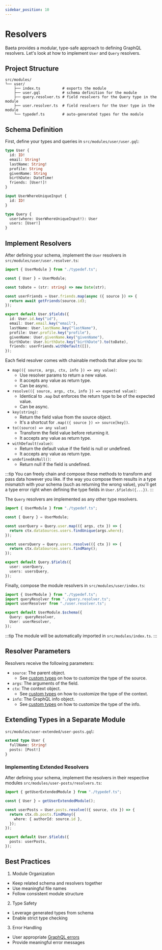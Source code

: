 ```yaml
---
sidebar_position: 10
---
```


# Resolvers

Baeta provides a modular, type-safe approach to defining GraphQL resolvers. Let's look at how to implement `User` and `Query` resolvers.

## Project Structure

```
src/modules/
└── user/
    ├── index.ts          # exports the module
    ├── user.gql          # schema definition for the module
    ├── query.resolver.ts # field resolvers for the Query type in the module
    ├── user.resolver.ts  # field resolvers for the User type in the module
    └── typedef.ts        # auto-generated types for the module
```

## Schema Definition

First, define your types and queries in `src/modules/user/user.gql`:

```graphql
type User {
  id: ID!
  email: String!
  lastName: String!
  profile: String
  givenName: String
  birthDate: DateTime!
  friends: [User!]!
}

input UserWhereUniqueInput {
  id: ID!
}

type Query {
  user(where: UserWhereUniqueInput!): User
  users: [User!]
}
```

## Implement Resolvers

After defining your schema, implement the `User` resolvers in `src/modules/user/user.resolver.ts`:

```typescript title="src/modules/user/user.resolver.ts"
import { UserModule } from "./typedef.ts";

const { User } = UserModule;

const toDate = (str: string) => new Date(str);

const userFriends = User.friends.map(async ({ source }) => {
  return await getFriends(source.id);
});

export default User.$fields({
  id: User.id.key("id"),
  email: User.email.key("email"),
  lastName: User.lastName.key("lastName"),
  profile: User.profile.key("profile"),
  givenName: User.givenName.key("givenName"),
  birthDate: User.birthDate.key("birthDate").to(toDate),
  friends: userFriends.withDefault([]),
});
```

Each field resolver comes with chainable methods that allow you to:

- `map(({ source, args, ctx, info }) => any value)`:
  - Use resolver params to return a new value.
  - It accepts any value as return type.
  - Can be async.
- `resolve(({ source, args, ctx, info }) => expected value)`:
  - Identical to `.map` but enforces the return type to be of the expected value.
  - Can be async.
- `key(string)`:
  - Return the field value from the source object.
  - It's a shortcut for `.map(({ source }) => source[key])`.
- `to((source) => any value)`
  - Transform the field value before returning it.
  - It accepts any value as return type.
- `withDefault(value)`:
  - Return the default value if the field is null or undefined.
  - It accepts any value as return type.
- `undefinedAsNull()`:
  - Return null if the field is undefined.

:::tip
You can freely chain and compose these methods to transform and pass data however you like. If the way you compose them results in a type mismatch with your schema (such as returning the wrong value), you'll get a type error right when defining the type fields in `User.$fields({...})`.
:::

The `Query` resolvers are implemented as any other type resolvers.

```typescript title="src/modules/user/query.resolver.ts"
import { UserModule } from "./typedef.ts";

const { Query } = UserModule;

const userQuery = Query.user.map(({ args, ctx }) => {
  return ctx.dataSources.users.findUnique(args.where);
});

const usersQuery = Query.users.resolve(({ ctx }) => {
  return ctx.dataSources.users.findMany();
});

export default Query.$fields({
  user: userQuery,
  users: usersQuery,
});
```

Finally, compose the module resolvers in `src/modules/user/index.ts`:

```typescript title="src/modules/user/index.ts"
import { UserModule } from "./typedef.ts";
import queryResolver from "./query.resolver.ts";
import userResolver from "./user.resolver.ts";

export default UserModule.$schema({
  Query: queryResolver,
  User: userResolver,
});
```

:::tip
The module will be automatically imported in `src/modules/index.ts`.
:::

## Resolver Parameters

Resolvers receive the following parameters:

- `source`: The parent object.
  - See [custom types](./custom-types.mdx) on how to customize the type of the source.
- `args`: The arguments of the field.
- `ctx`: The context object.
  - See [custom types](./custom-types.mdx) on how to customize the type of the context.
- `info`: The GraphQL info object.
  - See [custom types](./custom-types.mdx) on how to customize the type of the info.

## Extending Types in a Separate Module

`src/modules/user-extended/user-posts.gql`:

```graphql
extend type User {
  fullName: String!
  posts: [Post!]
}
```

### Implementing Extended Resolvers

After defining your schema, implement the resolvers in their respective modules `src/modules/user-posts/resolvers.ts`:

```typescript
import { getUserExtendedModule } from "./typedef.ts";

const { User } = getUserExtendedModule();

const userPosts = User.posts.resolve(({ source, ctx }) => {
  return ctx.db.posts.findMany({
    where: { authorId: source.id },
  });
});

export default User.$fields({
  posts: userPosts,
});
```

## Best Practices

1. Module Organization

- Keep related schema and resolvers together
- Use meaningful file names
- Follow consistent module structure

2. Type Safety

- Leverage generated types from schema
- Enable strict type checking

3. Error Handling

- User appropriate [GraphQL errors](./errors.mdx)
- Provide meaningful error messages
